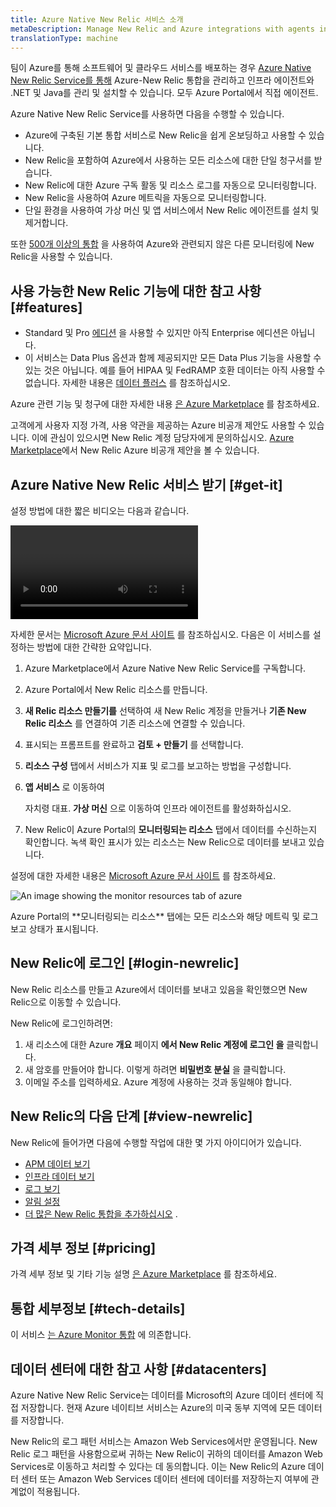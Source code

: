 ```yaml
---
title: Azure Native New Relic 서비스 소개
metaDescription: Manage New Relic and Azure integrations with agents installed directly through the Azure Portal
translationType: machine
---
```



팀이 Azure를 통해 소프트웨어 및 클라우드 서비스를 배포하는 경우 [Azure Native New Relic Service를 통해](https://azuremarketplace.microsoft.com/en-us/marketplace/apps/newrelicinc1635200720692.newrelic_liftr_payg) Azure-New Relic 통합을 관리하고 인프라 에이전트와 .NET 및 Java를 관리 및 설치할 수 있습니다. <InlinePopover type="apm"/>모두 Azure Portal에서 직접 에이전트.

Azure Native New Relic Service를 사용하면 다음을 수행할 수 있습니다.

* Azure에 구축된 기본 통합 서비스로 New Relic을 쉽게 온보딩하고 사용할 수 있습니다.
* New Relic을 포함하여 Azure에서 사용하는 모든 리소스에 대한 단일 청구서를 받습니다.
* New Relic에 대한 Azure 구독 활동 및 리소스 로그를 자동으로 모니터링합니다.
* New Relic을 사용하여 Azure 메트릭을 자동으로 모니터링합니다.
* 단일 환경을 사용하여 가상 머신 및 앱 서비스에서 New Relic 에이전트를 설치 및 제거합니다.

또한 [500개 이상의 통합](https://newrelic.com/instant-observability) 을 사용하여 Azure와 관련되지 않은 다른 모니터링에 New Relic을 사용할 수 있습니다.

## 사용 가능한 New Relic 기능에 대한 참고 사항 [#features]

* Standard 및 Pro [에디션](/docs/accounts/accounts-billing/new-relic-one-pricing-billing/new-relic-one-pricing-billing/#editions) 을 사용할 수 있지만 아직 Enterprise 에디션은 아닙니다.
* 이 서비스는 Data Plus 옵션과 함께 제공되지만 모든 Data Plus 기능을 사용할 수 있는 것은 아닙니다. 예를 들어 HIPAA 및 FedRAMP 호환 데이터는 아직 사용할 수 없습니다. 자세한 내용은 [데이터 플러스](/docs/accounts/accounts-billing/new-relic-one-pricing-billing/data-ingest-billing/#data-plus) 를 참조하십시오.

Azure 관련 기능 및 청구에 대한 자세한 내용 [은 Azure Marketplace](https://azuremarketplace.microsoft.com/en-us/marketplace/apps/newrelicinc1635200720692.newrelic_liftr_payg) 를 참조하세요.

고객에게 사용자 지정 가격, 사용 약관을 제공하는 Azure 비공개 제안도 사용할 수 있습니다. 이에 관심이 있으시면 New Relic 계정 담당자에게 문의하십시오. [Azure Marketplace](https://azuremarketplace.microsoft.com/en-us/marketplace/apps/newrelicinc-privateoffers.nr-privateoffers1?tab=Overview)에서 New Relic Azure 비공개 제안을 볼 수 있습니다.

## Azure Native New Relic 서비스 받기 [#get-it]

설정 방법에 대한 짧은 비디오는 다음과 같습니다.

<Video
  id="48LHdqOMAsQ"
  type="youtube"
/>

자세한 문서는 [Microsoft Azure 문서 사이트](https://learn.microsoft.com/en-us/azure/partner-solutions/new-relic/new-relic-overview) 를 참조하십시오. 다음은 이 서비스를 설정하는 방법에 대한 간략한 요약입니다.

1. Azure Marketplace에서 Azure Native New Relic Service를 구독합니다.

2. Azure Portal에서 New Relic 리소스를 만듭니다.

3. **새 Relic 리소스 만들기를** 선택하여 새 New Relic 계정을 만들거나 **기존 New Relic 리소스** 를 연결하여 기존 리소스에 연결할 수 있습니다.

4. 표시되는 프롬프트를 완료하고 **검토 + 만들기** 를 선택합니다.

5. **리소스 구성** 탭에서 서비스가 지표 및 로그를 보고하는 방법을 구성합니다.

6. **앱 서비스** 로 이동하여

   <InlinePopover type="apm"/>

   자치령 대표. **가상 머신** 으로 이동하여 인프라 에이전트를 활성화하십시오.

7. New Relic이 Azure Portal의 **모니터링되는 리소스** 탭에서 데이터를 수신하는지 확인합니다. 녹색 확인 표시가 있는 리소스는 New Relic으로 데이터를 보내고 있습니다.

설정에 대한 자세한 내용은 [Microsoft Azure 문서 사이트](https://learn.microsoft.com/en-us/azure/partner-solutions/new-relic/new-relic-overview) 를 참조하세요.

<img
  title="monitor-resources"
  alt="An image showing the monitor resources tab of azure"
  src={infrastructureMonitorResources}
/>

<figcaption>
  Azure Portal의 **모니터링되는 리소스** 탭에는 모든 리소스와 해당 메트릭 및 로그 보고 상태가 표시됩니다.
</figcaption>

## New Relic에 로그인 [#login-newrelic]

New Relic 리소스를 만들고 Azure에서 데이터를 보내고 있음을 확인했으면 New Relic으로 이동할 수 있습니다.

New Relic에 로그인하려면:

1. 새 리소스에 대한 Azure **개요** 페이지 **에서 New Relic 계정에 로그인 을** 클릭합니다.
2. 새 암호를 만들어야 합니다. 이렇게 하려면 **비밀번호 분실** 을 클릭합니다.
3. 이메일 주소를 입력하세요. Azure 계정에 사용하는 것과 동일해야 합니다.

## New Relic의 다음 단계 [#view-newrelic]

New Relic에 들어가면 다음에 수행할 작업에 대한 몇 가지 아이디어가 있습니다.

* [APM 데이터 보기](/docs/apm/apm-ui-pages/monitoring/apm-summary-page-view-transaction-apdex-usage-data)
* [인프라 데이터 보기](/docs/infrastructure/infrastructure-ui-pages/infrastructure-ui-entities)
* [로그 보기](/docs/logs/ui-data/use-logs-ui)
* [알림 설정](/docs/alerts-applied-intelligence/new-relic-alerts/get-started/your-first-nrql-condition)
* [더 많은 New Relic 통합을 추가하십시오](https://newrelic.com/instant-observability) .

## 가격 세부 정보 [#pricing]

가격 세부 정보 및 기타 기능 설명 [은 Azure Marketplace](https://azuremarketplace.microsoft.com/en-us/marketplace/apps/newrelicinc1635200720692.newrelic_liftr_payg) 를 참조하세요.

## 통합 세부정보 [#tech-details]

이 서비스 [는 Azure Monitor 통합](/docs/infrastructure/microsoft-azure-integrations/azure-integrations-list/azure-monitor) 에 의존합니다.

## 데이터 센터에 대한 참고 사항 [#datacenters]

Azure Native New Relic Service는 데이터를 Microsoft의 Azure 데이터 센터에 직접 저장합니다. 현재 Azure 네이티브 서비스는 Azure의 미국 동부 지역에 모든 데이터를 저장합니다.

New Relic의 로그 패턴 서비스는 Amazon Web Services에서만 운영됩니다. New Relic 로그 패턴을 사용함으로써 귀하는 New Relic이 귀하의 데이터를 Amazon Web Services로 이동하고 처리할 수 있다는 데 동의합니다. 이는 New Relic의 Azure 데이터 센터 또는 Amazon Web Services 데이터 센터에 데이터를 저장하는지 여부에 관계없이 적용됩니다.